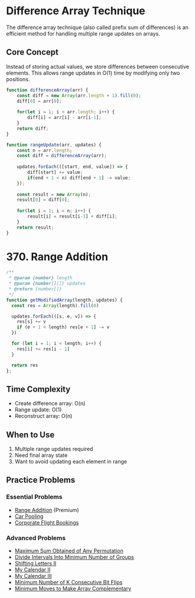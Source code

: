 # Difference Array Technique

The difference array technique (also called prefix sum of differences) is an efficient method for handling multiple range updates on arrays.

## Core Concept

Instead of storing actual values, we store differences between consecutive elements. This allows range updates in O(1) time by modifying only two positions.

```JavaScript
function differenceArray(arr) {
    const diff = new Array(arr.length + 1).fill(0);
    diff[0] = arr[0];
    
    for(let i = 1; i < arr.length; i++) {
        diff[i] = arr[i] - arr[i-1];
    }
    return diff;
}

function rangeUpdate(arr, updates) {
    const n = arr.length;
    const diff = differenceArray(arr);
    
    updates.forEach(([start, end, value]) => {
        diff[start] += value;
        if(end + 1 < n) diff[end + 1] -= value;
    });
    
    const result = new Array(n);
    result[0] = diff[0];
    
    for(let i = 1; i < n; i++) {
        result[i] = result[i-1] + diff[i];
    }
    return result;
}
```

# 370. Range Addition
```JavaScript
/**
 * @param {number} length
 * @param {number[][]} updates
 * @return {number[]}
 */
function getModifiedArray(length, updates) {
  const res = Array(length).fill(0)

  updates.forEach(([s, e, v]) => {
    res[s] += v
    if (e + 1 < length) res[e + 1] -= v
  })

  for (let i = 1; i < length; i++) {
    res[i] += res[i - 1]
  }

  return res
};
```

## Time Complexity
- Create difference array: O(n)
- Range update: O(1)
- Reconstruct array: O(n)

## When to Use
1. Multiple range updates required
2. Need final array state
3. Want to avoid updating each element in range

## Practice Problems

### Essential Problems
- [Range Addition](https://leetcode.com/problems/range-addition/) (Premium)
- [Car Pooling](https://leetcode.com/problems/car-pooling/)
- [Corporate Flight Bookings](https://leetcode.com/problems/corporate-flight-bookings/)

### Advanced Problems
- [Maximum Sum Obtained of Any Permutation](https://leetcode.com/problems/maximum-sum-obtained-of-any-permutation/)
- [Divide Intervals Into Minimum Number of Groups](https://leetcode.com/problems/divide-intervals-into-minimum-number-of-groups/)
- [Shifting Letters II](https://leetcode.com/problems/shifting-letters-ii/)
- [My Calendar II](https://leetcode.com/problems/my-calendar-ii/)
- [My Calendar III](https://leetcode.com/problems/my-calendar-iii/)
- [Minimum Number of K Consecutive Bit Flips](https://leetcode.com/problems/minimum-number-of-k-consecutive-bit-flips/)
- [Minimum Moves to Make Array Complementary](https://leetcode.com/problems/minimum-moves-to-make-array-complementary/)